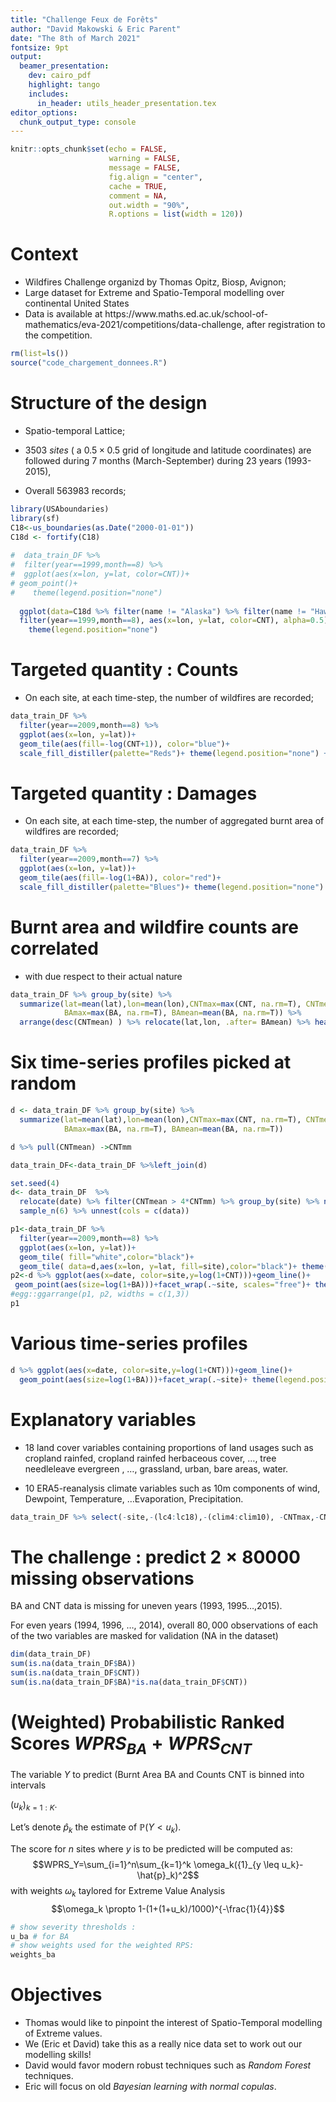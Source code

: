 ```yaml
---
title: "Challenge Feux de Forêts"
author: "David Makowski & Eric Parent"
date: "The 8th of March 2021"
fontsize: 9pt
output: 
  beamer_presentation:
    dev: cairo_pdf
    highlight: tango
    includes:
      in_header: utils_header_presentation.tex
editor_options: 
  chunk_output_type: console
---
```


```r
knitr::opts_chunk$set(echo = FALSE,
                      warning = FALSE,
                      message = FALSE,
                      fig.align = "center",
                      cache = TRUE,
                      comment = NA,
                      out.width = "90%",
                      R.options = list(width = 120))
```

# Context

- Wildfires Challenge organizd by Thomas Opitz, Biosp, Avignon;
- Large dataset for Extreme and Spatio-Temporal modelling over continental United States
- Data is available at  https://www.maths.ed.ac.uk/school-of-mathematics/eva-2021/competitions/data-challenge, after registration to the competition.

```r

rm(list=ls())
source("code_chargement_donnees.R")

```

# Structure of the design 

- Spatio-temporal Lattice;
- $3503$ *sites* ( a $0.5 \times 0.5$ grid of longitude and latitude coordinates) are followed during $7$ months (March-September) during $23$ years (1993-2015),

- Overall $563983$ records;

```r
library(USAboundaries)
library(sf)
C18<-us_boundaries(as.Date("2000-01-01"))
C18d <- fortify(C18)
  
#  data_train_DF %>% 
#  filter(year==1999,month==8) %>% 
#  ggplot(aes(x=lon, y=lat, color=CNT))+
# geom_point()+
#    theme(legend.position="none") 
  
  ggplot(data=C18d %>% filter(name != "Alaska") %>% filter(name != "Hawaii"))+geom_sf(color="red")+geom_tile(data=data_train_DF %>% 
  filter(year==1999,month==8), aes(x=lon, y=lat, color=CNT), alpha=0.5)+
    theme(legend.position="none") 

```
# Targeted quantity : Counts

- On each site, at each time-step, the number of wildfires are recorded;

```r
data_train_DF %>% 
  filter(year==2009,month==8) %>% 
  ggplot(aes(x=lon, y=lat))+
  geom_tile(aes(fill=-log(CNT+1)), color="blue")+
  scale_fill_distiller(palette="Reds")+ theme(legend.position="none") +labs(title="August 2009 : Number of Wildfires (Logscale)", x="Longitude", y="Latitude")
```


# Targeted quantity : Damages 

- On each site, at each time-step, the number of aggregated burnt area of wildfires are recorded;

```r
data_train_DF %>% 
  filter(year==2009,month==7) %>% 
  ggplot(aes(x=lon, y=lat))+
  geom_tile(aes(fill=-log(1+BA)), color="red")+
  scale_fill_distiller(palette="Blues")+ theme(legend.position="none") +labs(title="July 2009 : Aggregated burnt area by wildfires (Logscale)", x="Longitude", y="Latitude")
```

# Burnt area and wildfire counts are correlated

- with due respect to their actual nature

```r
data_train_DF %>% group_by(site) %>% 
  summarize(lat=mean(lat),lon=mean(lon),CNTmax=max(CNT, na.rm=T), CNTmean=mean(CNT, na.rm=T),
            BAmax=max(BA, na.rm=T), BAmean=mean(BA, na.rm=T)) %>%
  arrange(desc(CNTmean) ) %>% relocate(lat,lon, .after= BAmean) %>% head()
```


# Six time-series profiles picked at random

```r
d <- data_train_DF %>% group_by(site) %>% 
  summarize(lat=mean(lat),lon=mean(lon),CNTmax=max(CNT, na.rm=T), CNTmean=mean(CNT, na.rm=T),
            BAmax=max(BA, na.rm=T), BAmean=mean(BA, na.rm=T)) 

d %>% pull(CNTmean) ->CNTmm

data_train_DF<-data_train_DF %>%left_join(d)

set.seed(4)
d<- data_train_DF  %>%
  relocate(date) %>% filter(CNTmean > 4*CNTmm) %>% group_by(site) %>% nest() %>% ungroup() %>% 
  sample_n(6) %>% unnest(cols = c(data)) 

p1<-data_train_DF %>% 
  filter(year==2009,month==8) %>% 
  ggplot(aes(x=lon, y=lat))+
  geom_tile( fill="white",color="black")+
  geom_tile( data=d,aes(x=lon, y=lat, fill=site),color="black")+ theme(legend.position="none")#+ coord_fixed()
p2<-d %>% ggplot(aes(x=date, color=site,y=log(1+CNT)))+geom_line()+
 geom_point(aes(size=log(1+BA)))+facet_wrap(.~site, scales="free")+ theme(legend.position="none") +labs(title="Six  randomly drawn sites with Wildfires Counts (y axis) and Burnt Area (point size)", y="Wildfires Counts (log scale)")
#egg::ggarrange(p1, p2, widths = c(1,3))
p1
```

# Various time-series profiles

```r
d %>% ggplot(aes(x=date, color=site,y=log(1+CNT)))+geom_line()+
  geom_point(aes(size=log(1+BA)))+facet_wrap(.~site)+ theme(legend.position="none") +labs(title="Six randomly drawn sites with Wildfires Counts (y axis) and Burnt Area (point size)", y="Wildfires Counts (log scale)")
```

# Explanatory variables

- 18 land cover variables containing proportions of land usages
 such as cropland rainfed, cropland rainfed herbaceous cover, ..., tree needleleave evergreen , ..., 
    grassland,  urban, bare areas,  water.
    
    
- 10 ERA5-reanalysis climate variables such as 10m components of wind, Dewpoint,  Temperature, ...Evaporation, Precipitation. 
    
```r
data_train_DF %>% select(-site,-(lc4:lc18),-(clim4:clim10), -CNTmax,-CNTmean,-BAmax,-BAmean)

```
    
    
# The challenge : predict $2\times 80000$ missing observations

BA and CNT data is missing for uneven years (1993, 1995…,2015). 

For even years (1994, 1996, …, 2014), overall $80,000$ observations of each of the two variables are masked for validation (NA in the dataset)

```r
dim(data_train_DF)
sum(is.na(data_train_DF$BA))
sum(is.na(data_train_DF$CNT))
sum(is.na(data_train_DF$BA)*is.na(data_train_DF$CNT))
```

# (Weighted) Probabilistic Ranked Scores $WPRS_{BA}+WPRS_{CNT}$

The variable $Y$ to predict (Burnt Area BA and Counts CNT is binned into intervals 

$({u_k})_{k=1:K}$. 

Let's denote $\hat{p}_k$ the estimate of $\mathbb{P}(Y<u_k)$.

The score for $n$ sites where $y$ is to be predicted will be computed as:
$$WPRS_Y=\sum_{i=1}^n\sum_{k=1}^k \omega_k({1}_{y \leq u_k}-\hat{p}_k)^2$$ 
with weights  $\omega_k$ taylored for Extreme Value Analysis
$$\omega_k \propto 1-(1+(1+u_k)/1000)^{-\frac{1}{4}}$$
```r
# show severity thresholds :
u_ba # for BA
# show weights used for the weighted RPS:
weights_ba
```

# Objectives

- Thomas would like to pinpoint the interest of Spatio-Temporal modelling of Extreme values.
- We (Eric et David) take this as a really nice data set to work out our modelling skills!
- David would favor modern robust techniques such as *Random Forest* techniques.
- Eric will focus on old *Bayesian learning with normal copulas*.